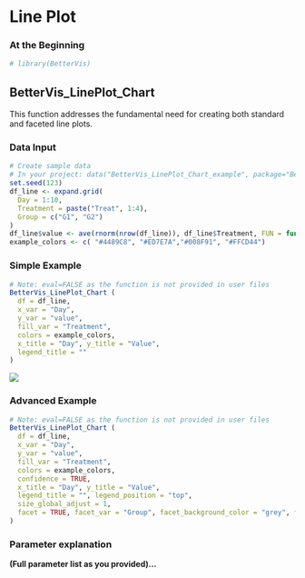 # Line Plot {#lineplot}

### At the Beginning
```r
# library(BetterVis)
```

## BetterVis_LinePlot_Chart 

This function addresses the fundamental need for creating both standard and faceted line plots.

### Data Input
```r
# Create sample data
# In your project: data("BetterVis_LinePlot_Chart_example", package="BetterVis")
set.seed(123)
df_line <- expand.grid(
  Day = 1:10,
  Treatment = paste("Treat", 1:4),
  Group = c("G1", "G2")
)
df_line$value <- ave(rnorm(nrow(df_line)), df_line$Treatment, FUN = function(x) cumsum(x) + rnorm(1, 5))
example_colors <- c( "#4489C8", "#ED7E7A","#008F91", "#FFCD44")
```

### Simple Example
```r
# Note: eval=FALSE as the function is not provided in user files
BetterVis_LinePlot_Chart (
  df = df_line,
  x_var = "Day",
  y_var = "value",
  fill_var = "Treatment",
  colors = example_colors,
  x_title = "Day", y_title = "Value",
  legend_title = ""
)
```
![](images/lineplot_simple.png)

### Advanced Example
```r
# Note: eval=FALSE as the function is not provided in user files
BetterVis_LinePlot_Chart (
  df = df_line,
  x_var = "Day",
  y_var = "value",
  fill_var = "Treatment",
  colors = example_colors,
  confidence = TRUE,
  x_title = "Day", y_title = "Value",
  legend_title = "", legend_position = "top",
  size_global_adjust = 1,
  facet = TRUE, facet_var = "Group", facet_background_color = "grey", facet_background_border=FALSE
)
```

### Parameter explanation
**(Full parameter list as you provided)...**
